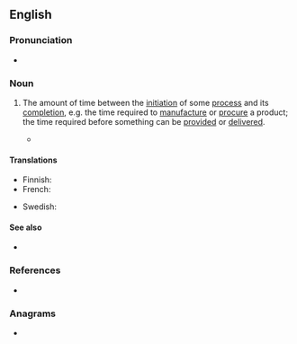 ==English==
{{wikipedia}}

===Pronunciation===
* {{audio|En-au-lead time.ogg|Audio (AU)|lang=en}}

===Noun===
{{en-noun}}
# {{lb|en|idiomatic}} The amount of time between the [[initiation]] of some [[process]] and its [[completion]], e.g. the time required to [[manufacture]] or [[procure]] a product; the time required before something can be [[provided]] or [[delivered]].
#: {{ux|en|It's an excellent device, but it has a 10-week '''lead time''', so be sure to order it in advance.}}
#* {{quote-journal|en|year=2019|month=October|title=Chase Line service to be split next May|journal=Modern Railways|page=17|text=With long '''lead times''' in timetable planning WMT <small>[West Midlands Trains]</small> has stated that the earliest it can recast the timetable will be May 2020.}}

====Translations====
{{trans-top|the amount of time between the initiation of some process and its completion}}
* Finnish: {{t|fi|läpimenoaika}}
* French: {{t|fr|délai de mise en œuvre|m}}
{{trans-mid}}
* Swedish: {{t|sv|ledtid|c}}
{{trans-bottom}}

====See also====
* {{l|en|critical path}}

===References===
* {{R:Lexico}}

===Anagrams===
* {{anagrams|en|a=adeeilmt|deli meat|meal-tide|mealtide}}